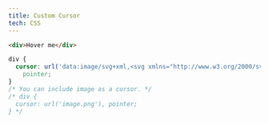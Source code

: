 ```yaml
---
title: Custom Cursor
tech: CSS
---
```


<Files>

<File label="index.html">
    
```html showLineNumbers
<div>Hover me</div>
```

</File>

<File label="style.css">
    
```css showLineNumbers
div {
  cursor: url('data:image/svg+xml,<svg xmlns="http://www.w3.org/2000/svg" width="48" height="48" viewBox="0 0 24 24"><path fill="%23FFF" stroke="%23000" stroke-width="2" stroke-linejoin="round" d="M18 14.88 8.16 3.15c-.26-.31-.76-.12-.76.28v15.31c0 .36.42.56.7.33l3.1-2.6 1.55 4.25c.08.22.33.34.55.26l1.61-.59a.43.43 0 0 0 .26-.55l-1.55-4.25h4.05c.36 0 .56-.42.33-.7Z"></path></svg>'),
    pointer;
}
/* You can include image as a cursor. */
/* div {
  cursor: url('image.png'), pointer;
} */
```

</File>

</Files>

<ComponentPreview name="twitter-contents-17" />
